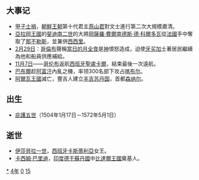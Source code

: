 {{yearTOC|1504|明'''[[弘治_(明朝)|弘治]]十七年'''；越南'''[[景統|景統]]七年'''，'''[[泰貞|泰貞]]元年'''；日本'''[[文龜|文龜]]四年'''，'''[[永正|永正]]元年'''}}

== 大事记 ==
*[[甲子士禍|甲子士禍]]，[[朝鮮王朝|朝鮮王朝]]第十代君主[[燕山君|燕山君]]對文士進行第二次大規模肅清。
*[[亞拉岡王國|亞拉岡王國]]的[[斐迪南二世_(亞拉岡)|斐迪南二世]]的大將[[岡薩羅·費爾南德斯·德·科爾多瓦|岡薩羅·費爾南德斯·德·科爾多瓦]]從[[法國|法國]]手中奪取了[[那不勒斯|那不勒斯]]，並兼併[[西西里|西西里]]。
*[[2月29日|2月29日]]：[[克里斯托弗·哥伦布|哥倫布]]聲稱[[1504年3月1日月食|當日的月全食]]是[[神_(一神教)|神]]憤怒造成，迫使[[牙买加|牙买加]]土著居民繼續為他和船員供應補給。
*[[11月7日|11月7日]]——[[克里斯托弗·哥伦布|哥伦布]]返航[[西班牙|西班牙]][[聖盧卡爾|聖盧卡爾]]，結束最後一次遠航。
*[[巴布爾|巴布爾]]趁[[阿富汗|阿富汗]]內亂之機，率领300名部下攻占[[喀布尔|喀布尔]]。
*[[阿爾瓦|阿爾瓦]][[王國|王國]]滅亡，豐吉人建立[[丰吉苏丹国|丰吉苏丹国]]，首都[[森纳尔|森纳尔]]。

== 出生 ==
*[[聖庇護五世|庇護五世]]（1504年1月17日－1572年5月1日）

== 逝世 ==
{{Wikisource year mention}}
*[[伊莎貝拉一世|伊莎貝拉一世]]，[[西班牙|西班牙]][[卡斯蒂利亞|卡斯蒂利亞]]女王。
*[[卡西姆·巴里迪|卡西姆·巴里迪]]，[[印度|印度]][[德干蘇丹國|德干蘇丹國]]中[[比達爾王國|比達爾王國]]奠基人。

[[Category:1504年|*]]
[[Category:1500年代|4年]]
[[Category:16世纪各年|0]]
[[Category:甲子年|15]]